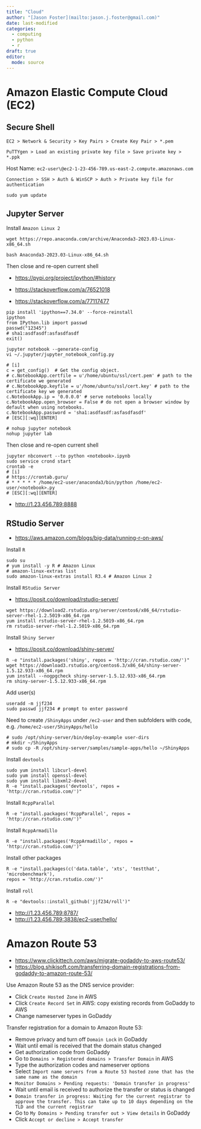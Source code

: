 ```yaml
---
title: "Cloud"
author: "[Jason Foster](mailto:jason.j.foster@gmail.com)"
date: last-modified
categories:
  - computing
  - python
  - r
draft: true
editor: 
  mode: source
---
```


# Amazon Elastic Compute Cloud (EC2)

## Secure Shell

`EC2 > Network & Security > Key Pairs > Create Key Pair > *.pem`

`PuTTYgen > Load an existing private key file > Save private key > *.ppk`

Host Name: `ec2-user\@ec2-1-23-456-789.us-east-2.compute.amazonaws.com`

`Connection > SSH > Auth & WinSCP > Auth > Private key file for authentication`

```         
sudo yum update
```

## Jupyter Server

Install `Amazon Linux 2`

```         
wget https://repo.anaconda.com/archive/Anaconda3-2023.03-Linux-x86_64.sh

bash Anaconda3-2023.03-Linux-x86_64.sh
```

Then close and re-open current shell

-   <https://pypi.org/project/ipython/#history>

-   <https://stackoverflow.com/a/76521018>

-   <https://stackoverflow.com/a/77117477>

```         
pip install 'ipython==7.34.0' --force-reinstall
ipython
from IPython.lib import passwd
passwd("12345")
# sha1:asdfasdf:asfasdfasdf
exit()
```

```         
jupyter notebook --generate-config 
vi ~/.jupyter/jupyter_notebook_config.py

# [i]
c = get_config()  # Get the config object.
# c.NotebookApp.certfile = u'/home/ubuntu/ssl/cert.pem' # path to the certificate we generated
# c.NotebookApp.keyfile = u'/home/ubuntu/ssl/cert.key' # path to the certificate key we generated
c.NotebookApp.ip = '0.0.0.0' # serve notebooks locally
c.NotebookApp.open_browser = False # do not open a browser window by default when using notebooks.
c.NotebookApp.password = 'sha1:asdfasdf:asfasdfasdf'
# [ESC][:wq][ENTER]
```

```         
# nohup jupyter notebook
nohup jupyter lab
```

Then close and re-open current shell

```         
jupyter nbconvert --to python <notebook>.ipynb
sudo service crond start
crontab -e
# [i]
# https://crontab.guru/
# * * * * * /home/ec2-user/anaconda3/bin/python /home/ec2-user/<notebook>.py
# [ESC][:wq][ENTER]
```

-   <http://1.23.456.789:8888>

## RStudio Server

-   <https://aws.amazon.com/blogs/big-data/running-r-on-aws/>

Install `R`

```         
sudo su
# yum install -y R # Amazon Linux
# amazon-linux-extras list
sudo amazon-linux-extras install R3.4 # Amazon Linux 2
```

Install `RStudio Server`

-   <https://posit.co/download/rstudio-server/>

```         
wget https://download2.rstudio.org/server/centos6/x86_64/rstudio-server-rhel-1.2.5019-x86_64.rpm
yum install rstudio-server-rhel-1.2.5019-x86_64.rpm
rm rstudio-server-rhel-1.2.5019-x86_64.rpm
```

Install `Shiny Server`

-   <https://posit.co/download/shiny-server/>

```         
R -e "install.packages('shiny', repos = 'http://cran.rstudio.com/')"
wget https://download3.rstudio.org/centos6.3/x86_64/shiny-server-1.5.12.933-x86_64.rpm
yum install --nogpgcheck shiny-server-1.5.12.933-x86_64.rpm
rm shiny-server-1.5.12.933-x86_64.rpm
```

Add user(s)

```         
useradd -m jjf234
sudo passwd jjf234 # prompt to enter password
```

Need to create `/ShinyApps` under `/ec2-user` and then subfolders with code, e.g. `/home/ec2-user/ShinyApps/hello`

```         
# sudo /opt/shiny-server/bin/deploy-example user-dirs
# mkdir ~/ShinyApps
# sudo cp -R /opt/shiny-server/samples/sample-apps/hello ~/ShinyApps
```

Install `devtools`

```         
sudo yum install libcurl-devel
sudo yum install openssl-devel
sudo yum install libxml2-devel
R -e "install.packages('devtools', repos = 'http://cran.rstudio.com/')"
```

Install `RcppParallel`

```         
R -e "install.packages('RcppParallel', repos = 'http://cran.rstudio.com/')"
```

Install `RcppArmadillo`

```         
R -e "install.packages('RcppArmadillo', repos = 'http://cran.rstudio.com/')"
```

Install other packages

```         
R -e "install.packages(c('data.table', 'xts', 'testthat', 'microbenchmark'),
repos = 'http://cran.rstudio.com/')"
```

Install `roll`

```         
R -e "devtools::install_github('jjf234/roll')"
```

-   <http://1.23.456.789:8787/>
-   <http://1.23.456.789:3838/ec2-user/hello/>

# Amazon Route 53

-   <https://www.clickittech.com/aws/migrate-godaddy-to-aws-route53/>
-   <https://blog.shikisoft.com/transferring-domain-registrations-from-godaddy-to-amazon-route-53/>

Use Amazon Route 53 as the DNS service provider:

-   Click `Create Hosted Zone` in AWS
-   Click `Create Record Set` in AWS: copy existing records from GoDaddy to AWS
-   Change nameserver types in GoDaddy

Transfer registration for a domain to Amazon Route 53:

-   Remove privacy and turn off `Domain Lock` in GoDaddy
-   Wait until email is received that the domain status changed
-   Get authorization code from GoDaddy
-   Go to `Domains > Registered domains > Transfer Domain` in AWS
-   Type the authorization codes and nameserver options
-   Select `Import name servers from a Route 53 hosted zone that has the same name as the domain`
-   `Monitor Domains > Pending requests: 'Domain transfer in progress'`
-   Wait until email is received to authorize the transfer or status is changed
-   `Domain transfer in progress: Waiting for the current registrar to approve the transfer. This can take up to 10 days depending on the TLD and the current registrar`
-   Go to `My Domains > Pending transfer out > View details` in GoDaddy
-   Click `Accept or decline > Accept transfer`
